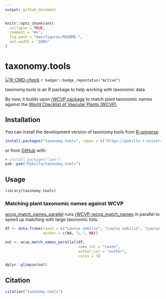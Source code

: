 ```yaml
---
output: github_document
---
```


<!-- README.md is generated from README.Rmd. Please edit that file -->

```r
knitr::opts_chunk$set(
  collapse = TRUE,
  comment = "#>",
  fig.path = "man/figures/README-",
  out.width = "100%"
)
```

# taxonomy.tools

<!-- badges: start -->
[![R-CMD-check](https://github.com/Pakillo/taxonomy.tools/actions/workflows/R-CMD-check.yaml/badge.svg)](https://github.com/Pakillo/taxonomy.tools/actions/workflows/R-CMD-check.yaml)
`r badger::badge_repostatus("Active")`
<!-- badges: end -->

taxonomy.tools is an R package to help working with taxonomic data. 

By now, it builds upon [rWCVP package](https://matildabrown.github.io/rWCVP) to match plant taxonomic names against the [World Checklist of Vascular Plants (WCVP)](https://powo.science.kew.org/about-wcvp).

## Installation

You can install the development version of taxonomy.tools from [R-universe](https://pakillo.r-universe.dev/taxonomy.tools):

``` r
install.packages("taxonomy.tools", repos = c("https://pakillo.r-universe.dev", "https://cloud.r-project.org"))
```

or from [GitHub](https://github.com/) with:

``` r
# install.packages("pak")
pak::pak("Pakillo/taxonomy.tools")
```

## Usage

```r
library(taxonomy.tools)
```

### Matching plant taxonomic names against WCVP

[wcvp_match_names_parallel](https://pakillo.github.io/taxonomy.tools/reference/wcvp_match_names_parallel.html) runs [rWCVP::wcvp_match_names](https://matildabrown.github.io/rWCVP/reference/wcvp_match_names.html) in parallel to speed up matching with large taxonomic lists.

```r

df <- data.frame(taxon = c("Laurus nobilis", "Laurus nobilis", "Laurus nobili"),
                 author = c(NA, "L.", NA))

out <- wcvp_match_names_parallel(df, 
                                 name_col = "taxon", 
                                 author_col = "author", 
                                 cores = 3)
```

```r
dplyr::glimpse(out)
```


## Citation

```r
citation("taxonomy.tools")
```

